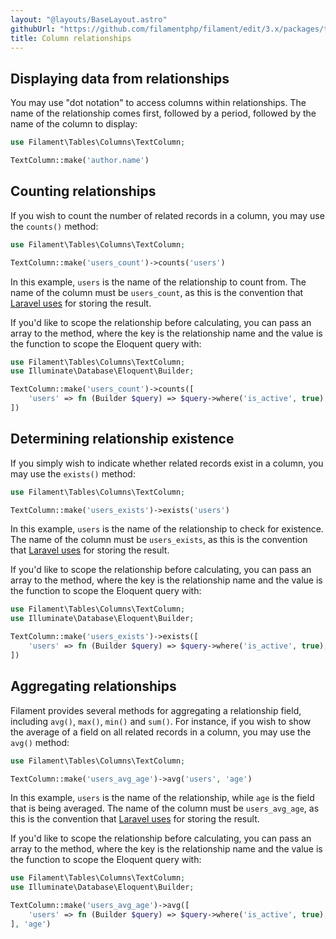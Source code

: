 ```yaml
---
layout: "@layouts/BaseLayout.astro"
githubUrl: "https://github.com/filamentphp/filament/edit/3.x/packages/tables/docs/03-columns/11-relationships.md"
title: Column relationships
---
```


## Displaying data from relationships

You may use "dot notation" to access columns within relationships. The name of the relationship comes first, followed by a period, followed by the name of the column to display:

```php
use Filament\Tables\Columns\TextColumn;

TextColumn::make('author.name')
```

## Counting relationships

If you wish to count the number of related records in a column, you may use the `counts()` method:

```php
use Filament\Tables\Columns\TextColumn;

TextColumn::make('users_count')->counts('users')
```

In this example, `users` is the name of the relationship to count from. The name of the column must be `users_count`, as this is the convention that [Laravel uses](https://laravel.com/docs/eloquent-relationships#counting-related-models) for storing the result.

If you'd like to scope the relationship before calculating, you can pass an array to the method, where the key is the relationship name and the value is the function to scope the Eloquent query with:

```php
use Filament\Tables\Columns\TextColumn;
use Illuminate\Database\Eloquent\Builder;

TextColumn::make('users_count')->counts([
    'users' => fn (Builder $query) => $query->where('is_active', true),
])
```

## Determining relationship existence

If you simply wish to indicate whether related records exist in a column, you may use the `exists()` method:

```php
use Filament\Tables\Columns\TextColumn;

TextColumn::make('users_exists')->exists('users')
```

In this example, `users` is the name of the relationship to check for existence. The name of the column must be `users_exists`, as this is the convention that [Laravel uses](https://laravel.com/docs/eloquent-relationships#other-aggregate-functions) for storing the result.

If you'd like to scope the relationship before calculating, you can pass an array to the method, where the key is the relationship name and the value is the function to scope the Eloquent query with:

```php
use Filament\Tables\Columns\TextColumn;
use Illuminate\Database\Eloquent\Builder;

TextColumn::make('users_exists')->exists([
    'users' => fn (Builder $query) => $query->where('is_active', true),
])
```

## Aggregating relationships

Filament provides several methods for aggregating a relationship field, including `avg()`, `max()`, `min()` and `sum()`. For instance, if you wish to show the average of a field on all related records in a column, you may use the `avg()` method:

```php
use Filament\Tables\Columns\TextColumn;

TextColumn::make('users_avg_age')->avg('users', 'age')
```

In this example, `users` is the name of the relationship, while `age` is the field that is being averaged. The name of the column must be `users_avg_age`, as this is the convention that [Laravel uses](https://laravel.com/docs/eloquent-relationships#other-aggregate-functions) for storing the result.

If you'd like to scope the relationship before calculating, you can pass an array to the method, where the key is the relationship name and the value is the function to scope the Eloquent query with:

```php
use Filament\Tables\Columns\TextColumn;
use Illuminate\Database\Eloquent\Builder;

TextColumn::make('users_avg_age')->avg([
    'users' => fn (Builder $query) => $query->where('is_active', true),
], 'age')
```
